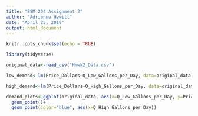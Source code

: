 ---
title: "ESM 204 Assignment 2"
author: "Adrienne Hewitt"
date: "April 25, 2019"
output: html_document
---

```{r setup, include=FALSE}
knitr::opts_chunk$set(echo = TRUE)
```

```{r}

library(tidyverse)

```

```{r}

original_data<-read_csv("Hmwk2_Data.csv")

```



```{r}

low_demand<-lm(Price_Dollars~Q_Low_Gallons_per_Day, data=original_data)

high_demand<-lm(Price_Dollars~Q_High_Gallons_per_Day, data=original_data)

```

```{r}

demand_plots<-ggplot(original_data, aes(x=Q_Low_Gallons_per_Day, y=Price_Dollars))+
  geom_point()+
  geom_point(color="blue", aes(x=Q_High_Gallons_per_Day))

```